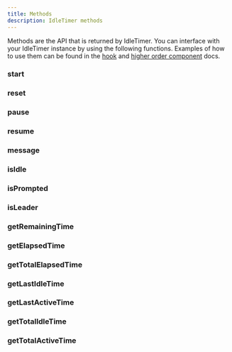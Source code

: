 ```yaml
---
title: Methods
description: IdleTimer methods
---
```


Methods are the API that is returned by IdleTimer. You can interface 
with your IdleTimer instance by using the following functions. Examples of 
how to use them can be found in the [hook](/docs/api/use-idle-timer) 
and [higher order component](/docs/api/with-idle-timer) docs.

### start
<Property 
  description='Resets the IdleTimer instance to its initial state and starts the timer.'
  type='() => void'
/>

### reset
<Property 
  description='Resets the IdleTimer instance to its initial state.'
  type='() => void'
/>

### pause
<Property 
  description='Pauses the IdleTimer instance. When paused all events are unbound.'
  type='() => void'
/>

### resume
<Property 
  description='Resumes an IdleTimer instance from the time it was paused. When resumed, all events will be bound.'
  type='() => void'
/>

### message
<Property 
  description='Broadcast an arbitrary message to all instances of IdleTimer. If crossTab is enabled, all tabs will receive the message and their `onMessage` callback will be emitted. If `emitOnSelf` is set to true, the callee instance will also emit its `onMessage` callback.'
  type='(data: MessageType, emitOnSelf?: boolean) => void'
/>

### isIdle
<Property 
  description='Returns whether or not the user is idle.'
  type='() => boolean'
/>

### isPrompted
<Property 
  description='Returns whether or not the prompt is active.'
  type='() => boolean'
/>

### isLeader
<Property 
  description='Returns whether or not current tab is the leader.'
  type='() => boolean'
/>

### getRemainingTime
<Property 
  description='Returns the number of milliseconds until idle.'
  type='() => number'
/>

### getElapsedTime
<Property 
  description='Returns the number of milliseconds since the hook was mounted.'
  type='() => number'
/>

### getTotalElapsedTime
<Property 
  description='Returns the number of milliseconds since the hook last reset.'
  type='() => number'
/>

### getLastIdleTime
<Property 
  description='Returns the last time the user was idle. Returns a Date instance that can be formatted.'
  type='() => Date | null'
/>

### getLastActiveTime
<Property 
  description='Returns the last time the user was active. Returns a Date instance that can be formatted.'
  type='() => Date | null'
/>

### getTotalIdleTime
<Property 
  description='Returns the total time in milliseconds user has been idle.'
  type='() => number'
/>

### getTotalActiveTime
<Property 
  description='Returns the total time in milliseconds user has been active.'
  type='() => number'
/>
